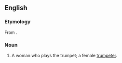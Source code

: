 ==English==

===Etymology===
From {{suffix|trumpeter|ess|lang=en}}.

===Noun===
{{en-noun|es}}

# {{lb|en|rare}} A woman who plays the trumpet; a female [[trumpeter]].